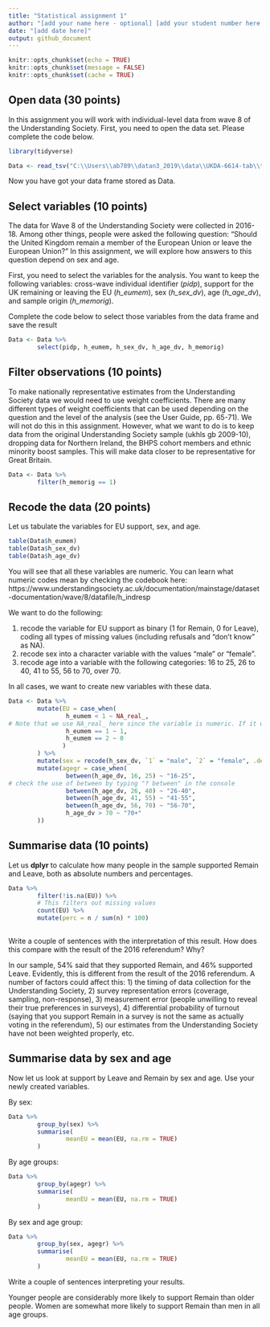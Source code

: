 ```yaml
---
title: "Statistical assignment 1"
author: "[add your name here - optional] [add your student number here - mandatory]"
date: "[add date here]"
output: github_document
---
```


```r
knitr::opts_chunk$set(echo = TRUE)
knitr::opts_chunk$set(message = FALSE)
knitr::opts_chunk$set(cache = TRUE)


```

## Open data (30 points)

In this assignment you will work with individual-level data from wave 8 of the Understanding Society. First, you need to open the data set. Please complete the code below.

```r
library(tidyverse)

Data <- read_tsv("C:\\Users\\ab789\\datan3_2019\\data\\UKDA-6614-tab\\tab\\ukhls_w8\\h_indresp.tab")

```

Now you have got your data frame stored as Data. 

## Select variables (10 points)

The data for Wave 8 of the Understanding Society were collected in 2016-18. Among other things, people were asked the following question: "Should the United Kingdom remain a member of the European Union or leave the European Union?" In this assignment, we will explore how answers to this question depend on sex and age.

First, you need to select the variables for the analysis. You want to keep the following variables: cross-wave individual identifier (*pidp*), support for the UK remaining or leaving the EU (*h_eumem*), sex (*h_sex_dv*), age (*h_age_dv*), and sample origin (*h_memorig*).

Complete the code below to select those variables from the data frame and save the result

```r
Data <- Data %>%
        select(pidp, h_eumem, h_sex_dv, h_age_dv, h_memorig)

```

## Filter observations (10 points)

To make nationally representative estimates from the Understanding Society data we would need to use weight coefficients. There are many different types of weight coefficients that can be used depending on the question and the level of the analysis (see the User Guide, pp. 65-71). We will not do this in this assignment. However, what we want to do is to keep data from the original Understanding Society sample (ukhls gb 2009-10), dropping  data for Northern Ireland, the BHPS cohort members and ethnic minority boost samples. This will make data closer to be representative for Great Britain.

```r
Data <- Data %>%
        filter(h_memorig == 1)
```

## Recode the data (20 points)

Let us tabulate the variables for EU support, sex, and age.

```r
table(Data$h_eumem)
table(Data$h_sex_dv)
table(Data$h_age_dv)
```

You will see that all these variables are numeric. You can learn what numeric codes mean by checking the codebook here: https://www.understandingsociety.ac.uk/documentation/mainstage/dataset-documentation/wave/8/datafile/h_indresp

We want to do the following:

1) recode the variable for EU support as binary (1 for Remain, 0 for Leave), coding all types of missing values (including refusals and "don't know" as NA).
2) recode sex into a character variable with the values "male" or "female".
3) recode age into a variable with the following categories: 16 to 25, 26 to 40, 41 to 55, 56 to 70, over 70.

In all cases, we want to create new variables with these data.

```r

Data <- Data %>%
        mutate(EU = case_when(
                h_eumem < 1 ~ NA_real_,
# Note that we use NA_real_ here since the variable is numeric. If it was a character vector, it would have been NA_character_
                h_eumem == 1 ~ 1,
                h_eumem == 2 ~ 0
               )
        ) %>%
        mutate(sex = recode(h_sex_dv, `1` = "male", `2` = "female", .default = NA_character_)) %>%
        mutate(agegr = case_when(
                between(h_age_dv, 16, 25) ~ "16-25",
# check the use of between by typing "? between" in the console
                between(h_age_dv, 26, 40) ~ "26-40",
                between(h_age_dv, 41, 55) ~ "41-55",
                between(h_age_dv, 56, 70) ~ "56-70",
                h_age_dv > 70 ~ "70+"
        ))

```

## Summarise data (10 points)

Let us **dplyr** to calculate how many people in the sample supported Remain and Leave, both as absolute numbers and percentages.

```r
Data %>%
        filter(!is.na(EU)) %>%
        # This filters out missing values
        count(EU) %>%
        mutate(perc = n / sum(n) * 100)
        

```

Write a couple of sentences with the interpretation of this result. How does this compare with the result of the 2016 referendum? Why?

In our sample, 54% said that they supported Remain, and 46% supported Leave. Evidently, this is different from the result of the 2016 referendum. A number of factors could affect this: 1) the timing of data collection for the Understanding Society, 2) survey representation errors (coverage, sampling, non-response), 3) measurement error (people unwilling to reveal their true preferences in surveys), 4) differential probability of turnout  (saying that you support Remain in a survey is not the same as actually voting in the referendum), 5) our estimates from the Understanding Society have not been weighted properly, etc.

## Summarise data by sex and age 

Now let us look at support by Leave and Remain by sex and age. Use your newly created variables.

By sex:

```r
Data %>%
        group_by(sex) %>%
        summarise(
                meanEU = mean(EU, na.rm = TRUE)
        )

```

By age groups:

```r
Data %>%
        group_by(agegr) %>%
        summarise(
                meanEU = mean(EU, na.rm = TRUE)
        )

```

By sex and age group:

```r
Data %>%
        group_by(sex, agegr) %>%
        summarise(
                meanEU = mean(EU, na.rm = TRUE)
        )

```

Write a couple of sentences interpreting your results.

Younger people are considerably more likely to support Remain than older people. Women are somewhat more likely to support Remain than men in all age groups. 
